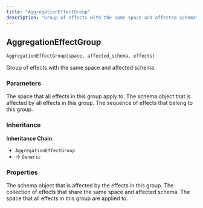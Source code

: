 ```yaml
---
title: "AggregationEffectGroup"
description: "Group of effects with the same space and affected schema"
---
```


## AggregationEffectGroup

```python
AggregationEffectGroup(space, affected_schema, effects)
```

Group of effects with the same space and affected schema.

### Parameters

<ParamField path="space" type="Space[AggregationInputT, EmbeddingInputT]" required>
The space that all effects in this group apply to.
</ParamField>

<ParamField path="affected_schema" type="SchemaObject" required>
The schema object that is affected by all effects in this group.
</ParamField>

<ParamField path="effects" type="Sequence[EffectWithReferencedSchemaObject[AggregationInputT, EmbeddingInputT]]" required>
The sequence of effects that belong to this group.
</ParamField>

### Inheritance

**Inheritance Chain**: 
- `AggregationEffectGroup` 
- → `Generic`

### Properties

<ParamField path="affected_schema" type="SchemaObject">
The schema object that is affected by the effects in this group.
</ParamField>

<ParamField path="effects" type="Sequence[EffectWithReferencedSchemaObject[AggregationInputT, EmbeddingInputT]]">
The collection of effects that share the same space and affected schema.
</ParamField>

<ParamField path="space" type="Space[AggregationInputT, EmbeddingInputT]">
The space that all effects in this group are applied to.
</ParamField>
